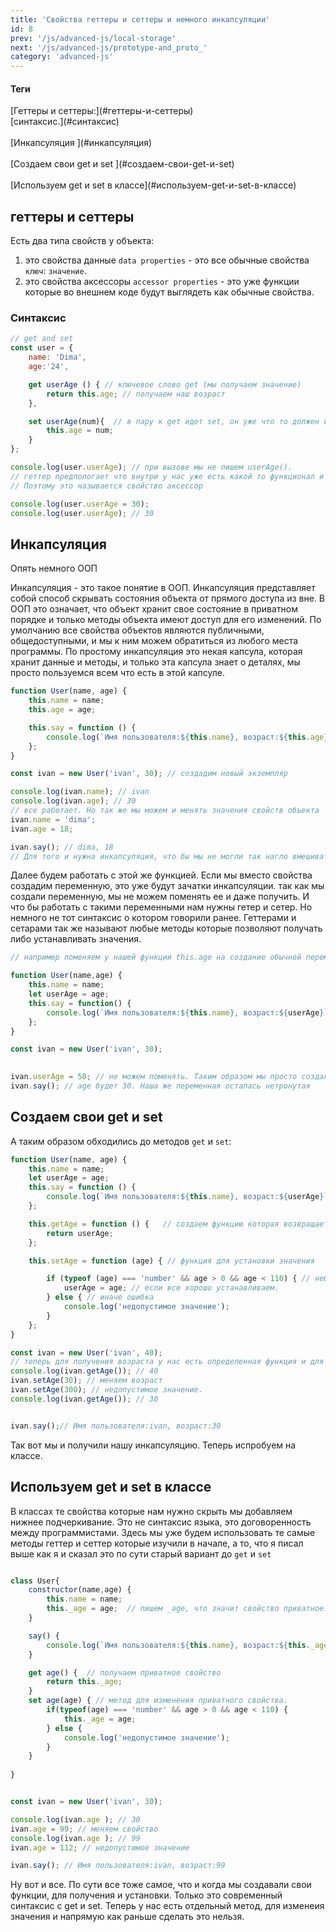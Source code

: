 ```yaml
---
title: 'Свойства геттеры и сеттеры и немного инкапсуляции'
id: 8
prev: '/js/advanced-js/local-storage'
next: '/js/advanced-js/prototype-and_proto_'
category: 'advanced-js'
---
```



<div className = 'mdHead'>

#### Теги

<div className = 'tag_js'>[Геттеры и сеттеры:](#геттеры-и-сеттеры)</div>
<div className = 'mini_tag_js'>[синтаксис.](#синтаксис)</div> <br/>
<div className = 'tag_js'>[Инкапсуляция ](#инкапсуляция)</div><br/>
<div className = 'tag_js'>[Создаем свои get и set ](#создаем-свои-get-и-set)</div><br/>
<div className = 'tag_js'>[Используем get и set в классе](#используем-get-и-set-в-классе)</div>


</div>


## геттеры и сеттеры             

Есть два типа свойств у объекта:
1.  это свойства данные `data properties` -
это все обычные свойства `ключ`: `значение`.
2.  это свойства аксессоры `accessor properties` - 
это уже функции которые во внешнем коде будут выглядеть как обычные свойства.

### Синтаксис

```javaScript
// get and set
const user = {
    name: 'Dima',
    age:'24',

    get userAge () { // ключевое слово get (мы получаем значение)
        return this.age; // получаем наш возраст
    },

    set userAge(num){  // в пару к get идет set, он уже что то должен в себя принимать (мы устанавливаем значение)
        this.age = num;
    }
};

console.log(user.userAge); // при вызове мы не пишем userAge(). 
// геттер предпологает что внутри у нас уже есть какой то функционал и он нам позволяет работать с этим меотодом как с обычным совйством.
// Поэтому это называется свойство аксессор

console.log(user.userAge = 30);
console.log(user.userAge); // 30
``` 
## Инкапсуляция

Опять немного ООП<br/>

Инкапсуляция - это такое понятие в ООП. Инкапсуляция представляет собой способ скрывать состояния объекта от прямого доступа из вне. В ООП это означает, что объект хранит свое состояние в приватном порядке и только методы объекта имеют доступ для его изменений.
По умолчанию все свойства объектов являются публичными, общедоступными, и мы к ним можем обратиться из любого места программы.
По простому инкапсуляция это некая капсула, которая хранит данные и методы, и только эта капсула знает о деталях, мы просто пользуемся всем что есть в этой капсуле.

```javaScript
function User(name, age) {
    this.name = name;
    this.age = age;

    this.say = function () {
        console.log(`Имя пользователя:${this.name}, возраст:${this.age}`);
    };
}

const ivan = new User('ivan', 30); // создадим новый экземпляр

console.log(ivan.name); // ivan
console.log(ivan.age); // 30
// все работает. Но так же мы можем и менять значения свойств объекта
ivan.name = 'dima';
ivan.age = 18;

ivan.say(); // dima, 18
// Для того и нужна инкапсуляция, что бы мы не могли так нагло вмешиваться в свойства.
```
Далее будем работать с этой же функцией.
Если мы вместо свойства создадим переменную, это уже будут зачатки инкапсуляции.
так как мы создали переменную, мы не можем поменять ее и даже получить. И что бы работать с такими переменными нам нужны гетер и сетер. Но немного не тот синтаксис о котором говорили ранее. Геттерами и сетарами так же называют любые методы которые позволяют получать либо устанавливать значения.
```javaScript
// например поменяем у нашей функции this.age на создание обычной переменной.

function User(name,age) {
    this.name = name;
    let userAge = age; 
    this.say = function() {
        console.log(`Имя пользователя:${this.name}, возраст:${userAge}`);
    };
}

const ivan = new User('ivan', 30); 
        

ivan.userAge = 50; // не можем поменять. Таким образом мы просто создали свойства userAge:50
ivan.say(); // age будет 30. Наша же переменная осталась нетронутая
```
## Создаем свои get и set
А таким образом обходились до методов `get` и `set`:
```javaScript
function User(name, age) {
    this.name = name;
    let userAge = age;
    this.say = function () {
        console.log(`Имя пользователя:${this.name}, возраст:${userAge}`);
    };

    this.getAge = function () {   // создаем функцию которая возвращает нам age
        return userAge;
    };

    this.setAge = function (age) { // функция для установки значения

        if (typeof (age) === 'number' && age > 0 && age < 110) { // небольшое условие
            userAge = age; // если все хорошо устанавливаем.
        } else { // иначе ошибка
            console.log('недопустимое значение');
        }
    };
}

const ivan = new User('ivan', 40);
// теперь для получения возраста у нас есть определенная функция и для того что бы его поменять тоже
console.log(ivan.getAge()); // 40
ivan.setAge(30); // меняем возраст
ivan.setAge(300); // недопустимое значение.
console.log(ivan.getAge()); // 30


ivan.say();// Имя пользователя:ivan, возраст:30
```
Так вот мы и получили нашу инкапсуляцию. Теперь испробуем на классе.
## Используем get и set в классе

В классах те свойства которые нам нужно скрыть мы добавляем нижнее подчеркивание. Это не синтаксис языка, это договоренность между программистами.
Здесь мы уже будем использовать те самые методы геттер и сеттер которые изучили в начале, а то, что я писал выше как я и сказал это по сути старый вариант до `get` и `set`
```javaScript

class User{
    constructor(name,age) {
        this.name = name;
        this._age = age;  // пишем _age, что значит свойство приватное.Если другой программист это увидит, он будет значть, что это приват
    }

    say() {
        console.log(`Имя пользователя:${this.name}, возраст:${this._age}`);  
    }

    get age() {  // получаем приватное свойство
        return this._age; 
    }
    set age(age) { // метод для изменения приватного свойства.
        if(typeof(age) === 'number' && age > 0 && age < 110) {
            this._age = age;
        } else {
            console.log('недопустимое значение');
        }
    }
    
}


const ivan = new User('ivan', 30);

console.log(ivan.age ); // 30
ivan.age = 99; // меняем свойство
console.log(ivan.age ); // 99
ivan.age = 112; // недопустимое значение

ivan.say(); // Имя пользователя:ivan, возраст:99
```
Ну вот и все. По сути все тоже самое, что и когда мы создавали свои функции, для получения и установки. Только это современный синтаксис с get и set.
Теперь у нас есть отдельный метод, для изменеия значения и напрямую как раньше сделать это нельзя.


